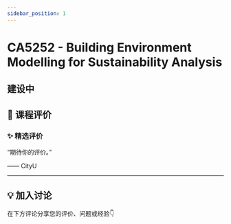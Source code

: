 ```yaml
---
sidebar_position: 1
---
```



# CA5252 - Building Environment Modelling for Sustainability Analysis

## 建设中

## **💬 课程评价**

### ✨ **精选评价**
<div className={commentStyles.commentBox}>
    <p className={commentStyles.commentText}>
        “期待你的评价。”
    </p>
    <p className={commentStyles.commentAuthor}>—— CityU</p>
</div>

---

## **💡 加入讨论**

在下方评论分享您的评价、问题或经验👇
<Utterances />
